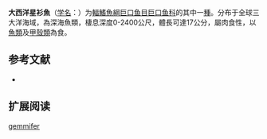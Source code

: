 {{Speciesbox
| name = 大西洋星衫魚
| status = NE
| status_system = IUCN3.1
| image = Astronesthes gemmifer.jpg
| genus = Astronesthes
| species = gemmifer
| authority = Goode & Bean, 1896
| synonyms = 
}}

'''大西洋星衫魚'''（[[学名|学名]]：{{lang|la|''Astronesthes gemmifer''}}）为[[輻鰭魚綱|輻鰭魚綱]][[巨口鱼目|巨口鱼目]][[巨口鱼科|巨口鱼科]]的其中一[[種|種]]。分布于全球三大洋海域，為深海魚類，棲息深度0-2400公尺，體長可達17公分，屬肉食性，以[[魚類|魚類]]及[[甲殼類|甲殼類]]為食。

== 参考文献 ==
{{refbegin}}
*{{FishBase_species|genus=Astronesthes|species=gemmifer|year=2012|month=2}}
{{refend}}

== 扩展阅读 ==
{{refbegin}}
{{wikispecies-inline|Astronesthes gemmifer|大西洋星衫魚}}
{{refend}}
{{Taxonbar|from=Q2549617}}

[[Category:星衫魚屬|gemmifer]]